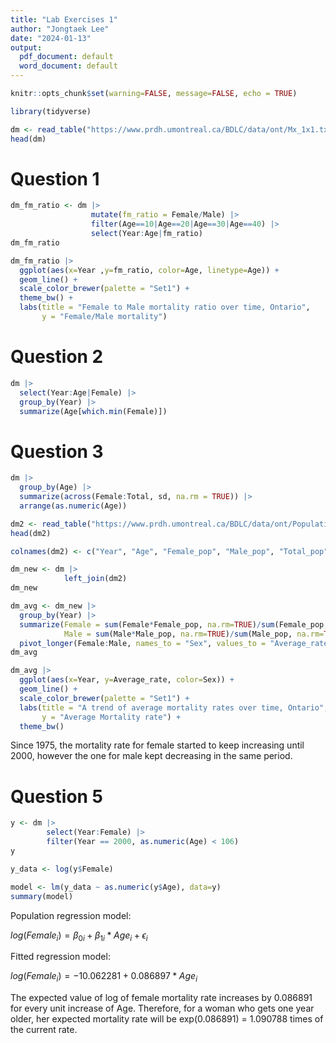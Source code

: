 ```yaml
---
title: "Lab Exercises 1"
author: "Jongtaek Lee"
date: "2024-01-13"
output:
  pdf_document: default
  word_document: default
---
```


```r
knitr::opts_chunk$set(warning=FALSE, message=FALSE, echo = TRUE)
```

```r
library(tidyverse)
```

```r
dm <- read_table("https://www.prdh.umontreal.ca/BDLC/data/ont/Mx_1x1.txt", skip = 2, col_types = "dcddd")
head(dm)
```

# Question 1

```r
dm_fm_ratio <- dm |>
                  mutate(fm_ratio = Female/Male) |>
                  filter(Age==10|Age==20|Age==30|Age==40) |>
                  select(Year:Age|fm_ratio)
dm_fm_ratio
```

```r
dm_fm_ratio |>
  ggplot(aes(x=Year ,y=fm_ratio, color=Age, linetype=Age)) +
  geom_line() + 
  scale_color_brewer(palette = "Set1") +
  theme_bw() +
  labs(title = "Female to Male mortality ratio over time, Ontario",
       y = "Female/Male mortality")
```

# Question 2

```r
dm |>
  select(Year:Age|Female) |>
  group_by(Year) |>
  summarize(Age[which.min(Female)])
```

# Question 3

```r
dm |> 
  group_by(Age) |> 
  summarize(across(Female:Total, sd, na.rm = TRUE)) |>
  arrange(as.numeric(Age))
```

```r
dm2 <- read_table("https://www.prdh.umontreal.ca/BDLC/data/ont/Population.txt", skip = 2, col_types = "dcddd")
head(dm2)
```

```r
colnames(dm2) <- c("Year", "Age", "Female_pop", "Male_pop", "Total_pop")

dm_new <- dm |>
            left_join(dm2)
dm_new
```

```r
dm_avg <- dm_new |>
  group_by(Year) |>
  summarize(Female = sum(Female*Female_pop, na.rm=TRUE)/sum(Female_pop, na.rm=TRUE),
            Male = sum(Male*Male_pop, na.rm=TRUE)/sum(Male_pop, na.rm=TRUE)) |>
  pivot_longer(Female:Male, names_to = "Sex", values_to = "Average_rate")
dm_avg
```

```r
dm_avg |>
  ggplot(aes(x=Year, y=Average_rate, color=Sex)) +
  geom_line() +
  scale_color_brewer(palette = "Set1") +
  labs(title = "A trend of average mortality rates over time, Ontario",
       y = "Average Mortality rate") + 
  theme_bw()
```

Since 1975, the mortality rate for female started to keep increasing until 2000, however the one for male kept decreasing in the same period.

# Question 5

```r
y <- dm |>
        select(Year:Female) |>
        filter(Year == 2000, as.numeric(Age) < 106)
y
```

```r
y_data <- log(y$Female)
```

```r
model <- lm(y_data ~ as.numeric(y$Age), data=y)
summary(model)
```
Population regression model:

$log(Female_{i}) = \beta_{0i} + \beta_{1i}*Age_{i} + \epsilon_{i}$

Fitted regression model:

$log(Female_{i}) = -10.062281 + 0.086897*Age_{i}$

The expected value of log of female mortality rate increases by 0.086891 for every unit increase of Age. Therefore, for a woman who gets one year older, her expected mortality rate will be exp(0.086891) = 1.090788 times of the current rate.


